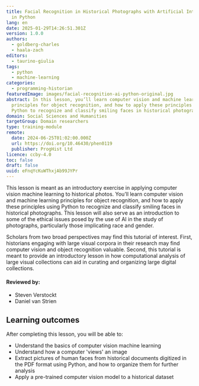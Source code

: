 ```yaml
---
title: Facial Recognition in Historical Photographs with Artificial Intelligence
  in Python
lang: en
date: 2025-01-29T14:26:51.301Z
version: 1.0.0
authors:
  - goldberg-charles
  - haala-zach
editors:
  - taurino-giulia
tags:
  - python
  - machine-learning
categories:
  - programming-historian
featuredImage: images/facial-recognition-ai-python-original.jpg
abstract: In this lesson, you’ll learn computer vision and machine learning
  principles for object recognition, and how to apply these principles using
  Python to recognize and classify smiling faces in historical photographs.
domain: Social Sciences and Humanities
targetGroup: Domain researchers
type: training-module
remote:
  date: 2024-06-25T01:02:00.000Z
  url: https://doi.org/10.46430/phen0119
  publisher: ProgHist Ltd
licence: ccby-4.0
toc: false
draft: false
uuid: eFnqYcKuWThxjAb99JYPr
---
```

This lesson is meant as an introductory exercise in applying computer vision machine learning to historical photos. You’ll learn computer vision and machine learning principles for object recognition, and how to apply these principles using Python to recognize and classify smiling faces in historical photographs. This lesson will also serve as an introduction to some of the ethical issues posed by the use of AI in the study of photographs, particularly those implicating race and gender.

Scholars from two broad perspectives may find this tutorial of interest. First, historians engaging with large visual corpora in their research may find computer vision and object recognition valuable. Second, this tutorial is meant to provide an introductory lesson in how computational analysis of large visual collections can aid in curating and organizing large digital collections.

#### Reviewed by:    
- Steven Verstockt
- Daniel van Strien 

## Learning outcomes

After completing this lesson, you will be able to:

- Understand the basics of computer vision machine learning
- Understand how a computer 'views' an image
- Extract pictures of human faces from historical documents digitized in the PDF format using Python, and how to organize them for further analysis
- Apply a pre-trained computer vision model to a historical dataset

<ExternalResource title="Interested in learning more?" subtitle="Check out this lesson on Programming Historian's website" url="https://doi.org/10.46430/phen0119" />
